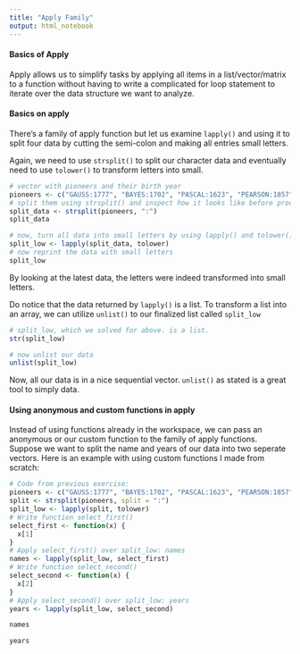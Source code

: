 ```yaml
---
title: "Apply Family"
output: html_notebook
---
```


#### Basics of Apply

Apply allows us to simplify tasks by applying all items in a list/vector/matrix to a function without having to write a complicated for loop statement to iterate over the data structure we want to analyze.

#### Basics on apply

There's a family of apply function but let us examine `lapply()` and using it to split four data by cutting the semi-colon and making all entries small letters.

Again, we need to use `strsplit()` to split our character data and eventually need to use `tolower()` to transform letters into small.

```r
# vector with pioneers and their birth year
pioneers <- c("GAUSS:1777", "BAYES:1702", "PASCAL:1623", "PEARSON:1857")
# split them using strsplit() and inspect how it looks like before proceeding
split_data <- strsplit(pioneers, ":")
split_data

# now, turn all data into small letters by using lapply() and tolower():
split_low <- lapply(split_data, tolower)
# now reprint the data with small letters
split_low
```

By looking at the latest data, the letters were indeed transformed into small letters.

Do notice that the data returned by `lapply()` is a list.  To transform a list into an array, we can utilize `unlist()` to our finalized list called `split_low`

```r
# split_low, which we solved for above. is a list.
str(split_low)

# now unlist our data
unlist(split_low)
```

Now, all our data is in a nice sequential vector.  `unlist()` as stated is a great tool to simply data.

#### Using anonymous and custom functions in apply

Instead of using functions already in the workspace, we can pass an anonymous or our custom function to the family of apply functions.  Suppose we want to split the name and years of our data into two seperate vectors. Here is an example with using custom functions I made from scratch:

```r
# Code from previous exercise:
pioneers <- c("GAUSS:1777", "BAYES:1702", "PASCAL:1623", "PEARSON:1857")
split <- strsplit(pioneers, split = ":")
split_low <- lapply(split, tolower)
# Write function select_first()
select_first <- function(x) {
  x[1]
}
# Apply select_first() over split_low: names
names <- lapply(split_low, select_first)
# Write function select_second()
select_second <- function(x) {
  x[2]
}
# Apply select_second() over split_low: years
years <- lapply(split_low, select_second)

names

years
```





